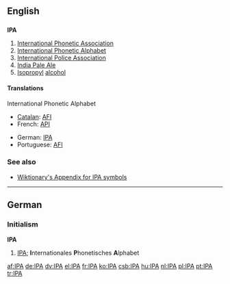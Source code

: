 {{see|ipa}}
==English==

==={{initialism}}===
'''IPA'''

# [[International Phonetic Association]]
# [[International Phonetic Alphabet]]
# [[International Police Association]]
# [[India Pale Ale]]
# [[isopropyl|Isopropyl]] [[alcohol]]

====Translations====
;International Phonetic Alphabet
{{top}}
*[[Catalan]]: [[AFI]]
*French: [[API]]
{{mid}}
*German: [[IPA#German|IPA]]
*Portuguese: [[AFI]]
{{bottom}}

===See also===
*[[Wiktionary:About International Phonetic Alphabet|Wiktionary's Appendix for IPA symbols]]

----

==German==
===Initialism===
'''IPA'''

#[[IPA#English|IPA]]; '''I'''nternationales '''P'''honetisches '''A'''lphabet

[[af:IPA]]
[[de:IPA]]
[[dv:IPA]]
[[el:IPA]]
[[fr:IPA]]
[[ko:IPA]]
[[csb:IPA]]
[[hu:IPA]]
[[nl:IPA]]
[[pl:IPA]]
[[pt:IPA]]
[[tr:IPA]]